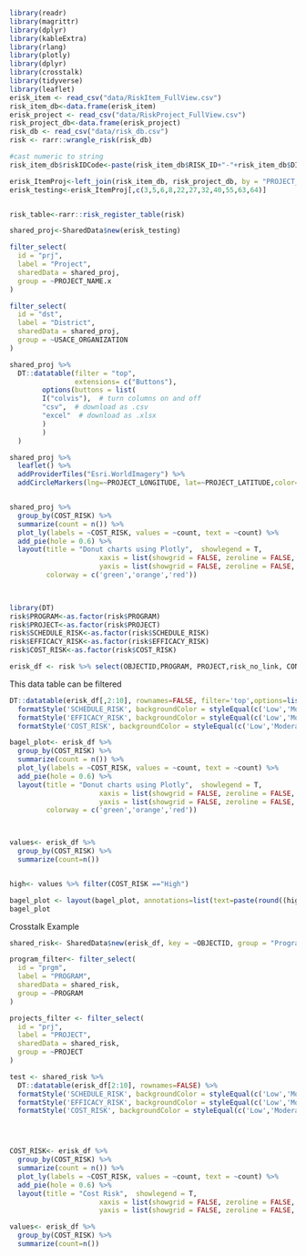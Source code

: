 ```r
library(readr) 
library(magrittr) 
library(dplyr) 
library(kableExtra) 
library(rlang)
library(plotly)
library(dplyr)
library(crosstalk)
library(tidyverse)
library(leaflet)
erisk_item <- read_csv("data/RiskItem_FullView.csv")
risk_item_db<-data.frame(erisk_item)
erisk_project <- read_csv("data/RiskProject_FullView.csv")
risk_project_db<-data.frame(erisk_project)
risk_db <- read_csv("data/risk_db.csv")
risk <- rarr::wrangle_risk(risk_db)

#cast numeric to string
risk_item_db$riskIDCode<-paste(risk_item_db$RISK_ID+"-"+risk_item_db$DISCIPLINE_ACRONYM)

erisk_ItemProj<-left_join(risk_item_db, risk_project_db, by = "PROJECT_ID")
erisk_testing<-erisk_ItemProj[,c(3,5,6,8,22,27,32,40,55,63,64)]


risk_table<-rarr::risk_register_table(risk)

```

```r
shared_proj<-SharedData$new(erisk_testing)

filter_select(
  id = "prj",
  label = "Project",
  sharedData = shared_proj,
  group = ~PROJECT_NAME.x
)

filter_select(
  id = "dst",
  label = "District",
  sharedData = shared_proj,
  group = ~USACE_ORGANIZATION
)

shared_proj %>%
  DT::datatable(filter = "top",
                extensions= c("Buttons"),
        options(buttons = list(
        I("colvis"),  # turn columns on and off
        "csv",  # download as .csv
        "excel"  # download as .xlsx
        )
        )
  )

shared_proj %>%
  leaflet() %>%
  addProviderTiles("Esri.WorldImagery") %>%
  addCircleMarkers(lng=~PROJECT_LONGITUDE, lat=~PROJECT_LATITUDE,color="aqua", fillColor="aqua", weight=2)


shared_proj %>%
  group_by(COST_RISK) %>% 
  summarize(count = n()) %>% 
  plot_ly(labels = ~COST_RISK, values = ~count, text = ~count) %>% 
  add_pie(hole = 0.6) %>% 
  layout(title = "Donut charts using Plotly",  showlegend = T,
                      xaxis = list(showgrid = FALSE, zeroline = FALSE, showticklabels = FALSE),
                      yaxis = list(showgrid = FALSE, zeroline = FALSE, showticklabels = FALSE),
         colorway = c('green','orange','red'))

  

```

```r
library(DT) 
risk$PROGRAM<-as.factor(risk$PROGRAM)
risk$PROJECT<-as.factor(risk$PROJECT)
risk$SCHEDULE_RISK<-as.factor(risk$SCHEDULE_RISK)
risk$EFFICACY_RISK<-as.factor(risk$EFFICACY_RISK)
risk$COST_RISK<-as.factor(risk$COST_RISK)

erisk_df <- risk %>% select(OBJECTID,PROGRAM, PROJECT,risk_no_link, CONCERNS, RISKCATEGORY, RISK_STRATEGY, EFFICACY_RISK, COST_RISK, SCHEDULE_RISK)
```

This data table can be filtered

```r
DT::datatable(erisk_df[,2:10], rownames=FALSE, filter='top',options=list(orderMulti = TRUE)) %>%
  formatStyle('SCHEDULE_RISK', backgroundColor = styleEqual(c('Low','Moderate','High'), c('green','orange','red'))) %>%
  formatStyle('EFFICACY_RISK', backgroundColor = styleEqual(c('Low','Moderate','High'), c('green','orange','red'))) %>%
  formatStyle('COST_RISK', backgroundColor = styleEqual(c('Low','Moderate','High'), c('green','orange','red')))


```

```r
bagel_plot<- erisk_df %>%
  group_by(COST_RISK) %>% 
  summarize(count = n()) %>% 
  plot_ly(labels = ~COST_RISK, values = ~count, text = ~count) %>% 
  add_pie(hole = 0.6) %>% 
  layout(title = "Donut charts using Plotly",  showlegend = T,
                      xaxis = list(showgrid = FALSE, zeroline = FALSE, showticklabels = FALSE),
                      yaxis = list(showgrid = FALSE, zeroline = FALSE, showticklabels = FALSE),
         colorway = c('green','orange','red'))



values<- erisk_df %>%
  group_by(COST_RISK) %>%
  summarize(count=n())


high<- values %>% filter(COST_RISK =="High")

bagel_plot <- layout(bagel_plot, annotations=list(text=paste(round((high$count / sum(values$count) * 100),2), "%", sep=""), "showarrow"=F))
bagel_plot


```

Crosstalk Example

```r

shared_risk<- SharedData$new(erisk_df, key = ~OBJECTID, group = "Program")

program_filter<- filter_select(
  id = "prgm",
  label = "PROGRAM",
  sharedData = shared_risk,
  group = ~PROGRAM
)

projects_filter <- filter_select(
  id = "prj",
  label = "PROJECT",
  sharedData = shared_risk,
  group = ~PROJECT
)

test <- shared_risk %>% 
  DT::datatable(erisk_df[2:10], rownames=FALSE) %>%
  formatStyle('SCHEDULE_RISK', backgroundColor = styleEqual(c('Low','Moderate','High'), c('green','orange','red'))) %>%
  formatStyle('EFFICACY_RISK', backgroundColor = styleEqual(c('Low','Moderate','High'), c('green','orange','red'))) %>%
  formatStyle('COST_RISK', backgroundColor = styleEqual(c('Low','Moderate','High'), c('green','orange','red')))




COST_RISK<- erisk_df %>%
  group_by(COST_RISK) %>% 
  summarize(count = n()) %>% 
  plot_ly(labels = ~COST_RISK, values = ~count, text = ~count) %>% 
  add_pie(hole = 0.6) %>% 
  layout(title = "Cost Risk",  showlegend = T,
                      xaxis = list(showgrid = FALSE, zeroline = FALSE, showticklabels = FALSE),
                      yaxis = list(showgrid = FALSE, zeroline = FALSE, showticklabels = FALSE))

values<- erisk_df %>%
  group_by(COST_RISK) %>%
  summarize(count=n())





```
